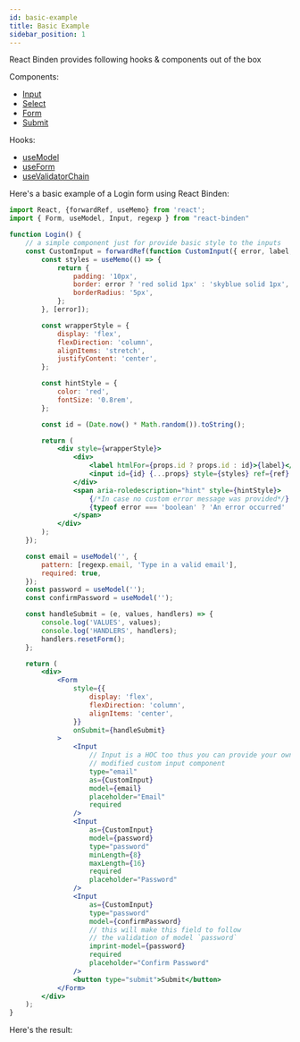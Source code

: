 ```yaml
---
id: basic-example
title: Basic Example
sidebar_position: 1
---
```


React Binden provides following hooks & components out of the box

Components:

-   [Input](/docs/components/input)
-   [Select](/docs/components/select)
-   [Form](/docs/components/form)
-   [Submit](/docs/components/submit)

Hooks:

-   [useModel](/docs/hooks/use-model)
-   [useForm](/docs/hooks/use-form)
-   [useValidatorChain](/docs/hooks/use-validator-chain)

Here's a basic example of a Login form using React Binden:

```jsx title="/src/components/login.jsx"
import React, {forwardRef, useMemo} from 'react';
import { Form, useModel, Input, regexp } from "react-binden"

function Login() {
    // a simple component just for provide basic style to the inputs
    const CustomInput = forwardRef(function CustomInput({ error, label, ...props }, ref) {
        const styles = useMemo(() => {
            return {
                padding: '10px',
                border: error ? 'red solid 1px' : 'skyblue solid 1px',
                borderRadius: '5px',
            };
        }, [error]);

        const wrapperStyle = {
            display: 'flex',
            flexDirection: 'column',
            alignItems: 'stretch',
            justifyContent: 'center',
        };

        const hintStyle = {
            color: 'red',
            fontSize: '0.8rem',
        };

        const id = (Date.now() * Math.random()).toString();

        return (
            <div style={wrapperStyle}>
                <div>
                    <label htmlFor={props.id ? props.id : id}>{label}</label>
                    <input id={id} {...props} style={styles} ref={ref} />
                </div>
                <span aria-roledescription="hint" style={hintStyle}>
                    {/*In case no custom error message was provided*/}
                    {typeof error === 'boolean' ? 'An error occurred' : error}
                </span>
            </div>
        );
    });

    const email = useModel('', {
        pattern: [regexp.email, 'Type in a valid email'],
        required: true,
    });
    const password = useModel('');
    const confirmPassword = useModel('');

    const handleSubmit = (e, values, handlers) => {
        console.log('VALUES', values);
        console.log('HANDLERS', handlers);
        handlers.resetForm();
    };

    return (
        <div>
            <Form
                style={{
                    display: 'flex',
                    flexDirection: 'column',
                    alignItems: 'center',
                }}
                onSubmit={handleSubmit}
            >
                <Input
                    // Input is a HOC too thus you can provide your own
                    // modified custom input component
                    type="email"
                    as={CustomInput}
                    model={email}
                    placeholder="Email"
                    required
                />
                <Input
                    as={CustomInput}
                    model={password}
                    type="password"
                    minLength={8}
                    maxLength={16}
                    required
                    placeholder="Password"
                />
                <Input
                    as={CustomInput}
                    type="password"
                    model={confirmPassword}
                    // this will make this field to follow
                    // the validation of model `password`
                    imprint-model={password}
                    required
                    placeholder="Confirm Password"
                />
                <button type="submit">Submit</button>
            </Form>
        </div>
    );
}
```
Here's the result:


<Login/>